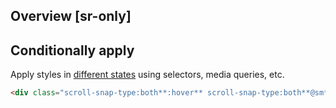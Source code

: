 ## Overview [sr-only]
<Overview/>

## Conditionally apply
Apply styles in [different states](/docs/states-and-queries) using selectors, media queries, etc.
```html
<div class="scroll-snap-type:both**:hover** scroll-snap-type:both**@sm** scroll-snap-type:both**@dark** scroll-snap-type:both**@print**">…</div>
```

